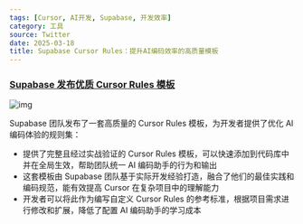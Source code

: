 ```yaml
---
tags: [Cursor, AI开发, Supabase, 开发效率]
category: 工具
source: Twitter
date: 2025-03-18
title: Supabase Cursor Rules：提升AI编码效率的高质量模板
---
```


### [Supabase 发布优质 Cursor Rules 模板](https://twitter-thread.com/t/1900180469028888985)

![img](https://img.mengpeng.tech/i/2025/03/20/67dba95676b5a.webp)

Supabase 团队发布了一套高质量的 Cursor Rules 模板，为开发者提供了优化 AI 编码体验的规则集：

- 提供了完整且经过实战验证的 Cursor Rules 模板，可以快速添加到代码库中并在全局生效，帮助团队统一 AI 编码助手的行为和输出
- 这套模板由 Supabase 团队基于实际开发经验打造，融合了他们的最佳实践和编码规范，能有效提高 Cursor 在复杂项目中的理解能力
- 开发者可以将此作为编写自定义 Cursor Rules 的参考标准，根据项目需求进行修改和扩展，降低了配置 AI 编码助手的学习成本 